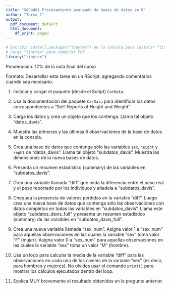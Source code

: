 ```yaml
---
title: "SOC4001 Procesamiento avanzado de bases de datos en R"
author: "Tarea 1"
output:
  pdf_document: default
  html_document:
    df_print: paged
---
```


```r
# Escribir install.packages("tinytex") en la consola para instalar "tinytex"
# Carga "tinytex" para compilar PDF
library("tinytex")
```

Ponderación: 12% de la nota final del curso

Formato: Desarrollar esta tarea en un RScript, agregando comentarios cuando sea necesario. 



1) Instalar y cargar el paquete (desde el Script) `CarData`.



2) Usa la documentación del paquete `CarData` para identificar los datos correspondientes a "Self-Reports of Height and Weight"


3) Carga los datos y crea un objeto que los contenga. Llama tal objeto "datos_davis".


4) Muestra las primeras y las últimas 6 observaciones de la base de datos en la consola.


5) Crea una base de datos que contenga sólo las variables `sex`, `height` y `repht` de "datos_davis". Llama tal objeto "subdatos_davis". Muestra las dimensiones de la nueva bases de datos.


6) Presenta un resumen estadístico (summary) de las variables en "subdatos_davis".


7) Crea una variable llamada "diff" que mida la diferencia entre el peso real y el peso reportado por los individuos y añadela a "subdatos_davis". 


8) Chequea la presencia de valores perdidos en la variable "diff". Luego crea una nueva base de datos que contenga sólo las observaciones con datos completos en todas las variables en "subdatos_davis". Llama este objeto "subdatos_davis_full" y presenta un resumen estadístico (summary) de las variables en "subdatos_davis_full".


9) Crea una nueva variable llamada "sex_num". Asigna valor 1 a "sex_num" para aquellas observaciones en las cuales la variable "sex" toma valor "F" (mujer). Asigna valor 0 a "sex_num" para aquellas observaciones en las cuales la variable "sex" toma un valor "M" (hombre).


10) Usa un loop para calcular la media de la variable "diff" para las observaciones en cada uno de los niveles de la variable "sex" (es decir, para hombres y mujeres). No olvides usar el comando `print()` para mostrar los cálculos ejecutados dentro del loop.


11) Explica MUY brevemente el resultado obtenidos en la pregunta anterior.

